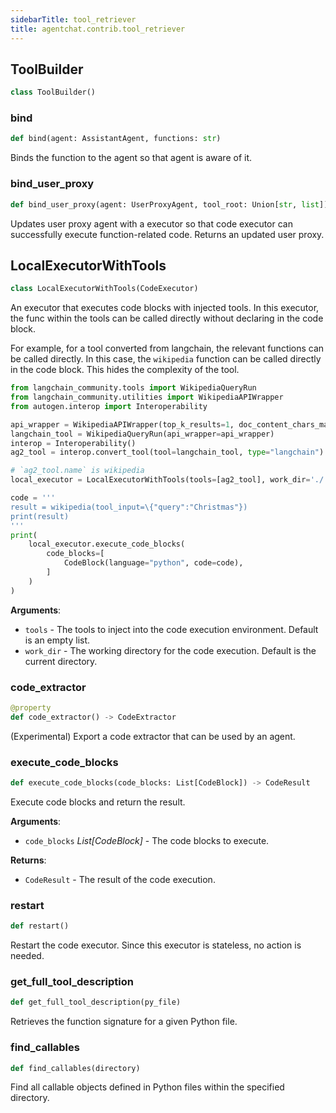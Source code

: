 ```yaml
---
sidebarTitle: tool_retriever
title: agentchat.contrib.tool_retriever
---
```


## ToolBuilder

```python
class ToolBuilder()
```

### bind

```python
def bind(agent: AssistantAgent, functions: str)
```

Binds the function to the agent so that agent is aware of it.

### bind\_user\_proxy

```python
def bind_user_proxy(agent: UserProxyAgent, tool_root: Union[str, list])
```

Updates user proxy agent with a executor so that code executor can successfully execute function-related code.
Returns an updated user proxy.

## LocalExecutorWithTools

```python
class LocalExecutorWithTools(CodeExecutor)
```

An executor that executes code blocks with injected tools. In this executor, the func within the tools can be called directly without declaring in the code block.

For example, for a tool converted from langchain, the relevant functions can be called directly.
In this case, the `wikipedia` function can be called directly in the code block. This hides the complexity of the tool.

```python
from langchain_community.tools import WikipediaQueryRun
from langchain_community.utilities import WikipediaAPIWrapper
from autogen.interop import Interoperability

api_wrapper = WikipediaAPIWrapper(top_k_results=1, doc_content_chars_max=3000)
langchain_tool = WikipediaQueryRun(api_wrapper=api_wrapper)
interop = Interoperability()
ag2_tool = interop.convert_tool(tool=langchain_tool, type="langchain")

# `ag2_tool.name` is wikipedia
local_executor = LocalExecutorWithTools(tools=[ag2_tool], work_dir='./')

code = '''
result = wikipedia(tool_input=\{"query":"Christmas"})
print(result)
'''
print(
    local_executor.execute_code_blocks(
        code_blocks=[
            CodeBlock(language="python", code=code),
        ]
    )
)
```

**Arguments**:

- `tools` - The tools to inject into the code execution environment. Default is an empty list.
- `work_dir` - The working directory for the code execution. Default is the current directory.

### code\_extractor

```python
@property
def code_extractor() -> CodeExtractor
```

(Experimental) Export a code extractor that can be used by an agent.

### execute\_code\_blocks

```python
def execute_code_blocks(code_blocks: List[CodeBlock]) -> CodeResult
```

Execute code blocks and return the result.

**Arguments**:

- `code_blocks` _List[CodeBlock]_ - The code blocks to execute.
  

**Returns**:

- `CodeResult` - The result of the code execution.

### restart

```python
def restart()
```

Restart the code executor. Since this executor is stateless, no action is needed.

### get\_full\_tool\_description

```python
def get_full_tool_description(py_file)
```

Retrieves the function signature for a given Python file.

### find\_callables

```python
def find_callables(directory)
```

Find all callable objects defined in Python files within the specified directory.

